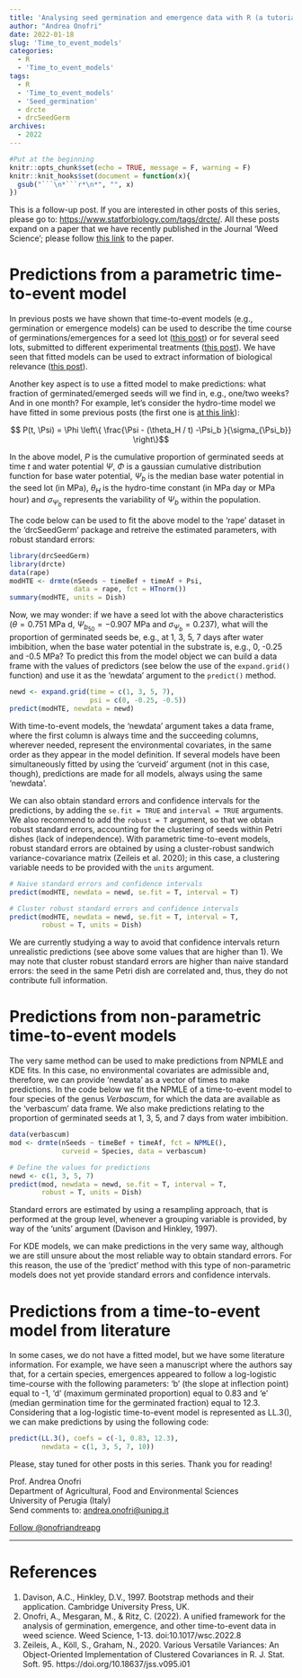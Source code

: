 ```yaml
---
title: 'Analysing seed germination and emergence data with R (a tutorial). Part 8'
author: "Andrea Onofri"
date: 2022-01-18
slug: 'Time_to_event_models'
categories:
  - R
  - 'Time_to_event_models'
tags:
  - R
  - 'Time_to_event_models'
  - 'Seed_germination'
  - drcte
  - drcSeedGerm
archives:
  - 2022
---
```


```r
#Put at the beginning
knitr::opts_chunk$set(echo = TRUE, message = F, warning = F)
knitr::knit_hooks$set(document = function(x){ 
  gsub("```\n*```r*\n*", "", x) 
})
```

This is a follow-up post. If you are interested in other posts of this series, please go to: [https://www.statforbiology.com/tags/drcte/](https://www.statforbiology.com/tags/drcte/). All these posts expand on a paper that we have recently published in the Journal 'Weed Science'; please follow [this link](https://doi.org/10.1017/wsc.2022.8) to the paper.

# Predictions from a parametric time-to-event model

In previous posts we have shown that time-to-event models (e.g., germination or emergence models) can be used to describe the time course of germinations/emergences for a seed lot ([this post](https://www.statforbiology.com/2021/stat_drcte_4-time-to-eventcurves/)) or for several seed lots, submitted to different experimental treatments ([this post](https://www.statforbiology.com/2021/stat_drcte_5-comparinglots/)). We have seen that fitted models can be used to extract information of biological relevance ([this post](https://www.statforbiology.com/2022/stat_drcte_7-summary/)).

Another key aspect is to use a fitted model to make predictions: what fraction of germinated/emerged seeds will we find in, e.g., one/two weeks? And in one month? For example, let's consider the hydro-time model we have fitted in some previous posts (the first one is [at this link](https://www.statforbiology.com/2022/stat_drcte_6-ht1step/)):

$$ P(t, \Psi) = \Phi \left\{ \frac{\Psi - (\theta_H / t) -\Psi_b }{\sigma_{\Psi_b}} \right\}$$

In the above model, $P$ is the cumulative proportion of germinated seeds at time $t$ and water potential $\Psi$, $\Phi$ is a gaussian cumulative distribution function for base water potential, $\Psi_{b}$ is the median base water potential in the seed lot (in MPa), $\theta_H$ is the hydro-time constant (in MPa day or MPa hour) and $\sigma_{\Psi_b}$ represents the variability of $\Psi_b$ within the population.

The code below can be used to fit the above model to the 'rape' dataset in the 'drcSeedGerm' package and retreive the estimated parameters, with robust standard errors: 

```r
library(drcSeedGerm)
library(drcte)
data(rape)
modHTE <- drmte(nSeeds ~ timeBef + timeAf + Psi, 
                data = rape, fct = HTnorm())
summary(modHTE, units = Dish)
```

Now, we may wonder: if we have a seed lot with the above characteristics ($\theta = 0.751$ MPa d, $\Psi_{b_{50}} = -0.907$ MPa and $\sigma_{\Psi_b} = 0.237$), what will the proportion of germinated seeds be, e.g., at 1, 3, 5, 7 days after water imbibition, when the base water potential in the substrate is, e.g., 0, -0.25 and -0.5 MPa? To predict this from the model object we can build a data frame with the values of predictors (see below the use of the `expand.grid()` function) and use it as the 'newdata' argument to the `predict()` method.

```r
newd <- expand.grid(time = c(1, 3, 5, 7), 
                    psi = c(0, -0.25, -0.5))
predict(modHTE, newdata = newd)
```

With time-to-event models, the 'newdata' argument takes a data frame, where the first column is always time and the succeeding columns, wherever needed, represent the environmental covariates, in the same order as they appear in the model definition. If several models have been simultaneously fitted by using the 'curveid' argument (not in this case, though), predictions are made for all models, always using the same 'newdata'.

We can also obtain standard errors and confidence intervals for the  predictions, by adding the `se.fit = TRUE` and `interval = TRUE` arguments. We also recommend to add the `robust = T` argument, so that we obtain robust standard errors, accounting for the clustering of seeds within Petri dishes (lack of independence). With parametric time-to-event models, robust standard errors are obtained by using a cluster-robust sandwich variance-covariance matrix (Zeileis et al. 2020); in this case, a clustering variable needs to be provided with the `units` argument.

```r
# Naive standard errors and confidence intervals
predict(modHTE, newdata = newd, se.fit = T, interval = T)
```

```r
# Cluster robust standard errors and confidence intervals
predict(modHTE, newdata = newd, se.fit = T, interval = T,
        robust = T, units = Dish)
```

We are currently studying a way to avoid that confidence intervals return unrealistic predictions (see above some values that are higher than 1). We may note that cluster robust standard errors are higher than naive standard errors: the seed in the same Petri dish are correlated and, thus, they do not contribute full information.

# Predictions from non-parametric time-to-event models

The very same method can be used to make predictions from NPMLE and KDE fits. In this case, no environmental covariates are admissible and, therefore, we can provide 'newdata' as a vector of times to make predictions. In the code below we fit the NPMLE of a time-to-event model to four species of the genus *Verbascum*, for which the data are available as the 'verbascum' data frame. We also make predictions relating to the proportion of germinated seeds at 1, 3, 5, and 7 days from water imbibition.

```r
data(verbascum)
mod <- drmte(nSeeds ~ timeBef + timeAf, fct = NPMLE(),
             curveid = Species, data = verbascum)

# Define the values for predictions
newd <- c(1, 3, 5, 7)
predict(mod, newdata = newd, se.fit = T, interval = T,
        robust = T, units = Dish)
```

Standard errors are estimated by using a resampling approach, that is performed at the group level, whenever a grouping variable is provided, by way of the 'units' argument (Davison and Hinkley, 1997).

For KDE models, we can make predictions in the very same way, although we are still unsure about the most reliable way to obtain standard errors. For this reason, the use of the 'predict' method with this type of non-parametric models does not yet provide standard errors and confidence intervals.

# Predictions from a time-to-event model from literature

In some cases, we do not have a fitted model, but we have some literature information. For example, we have seen a manuscript where the authors say that, for a certain species, emergences appeared to follow a log-logistic time-course with the following parameters: 'b' (the slope at inflection point) equal to -1, 'd' (maximum germinated proportion) equal to 0.83 and 'e' (median germination time for the germinated fraction) equal to 12.3. Considering that a log-logistic time-to-event model is represented as LL.3(), we can make predictions by using the following code:

```r
predict(LL.3(), coefs = c(-1, 0.83, 12.3),
        newdata = c(1, 3, 5, 7, 10))
```


Please, stay tuned for other posts in this series.
Thank you for reading!


Prof. Andrea Onofri   
Department of Agricultural, Food and Environmental Sciences    
University of Perugia (Italy)    
Send comments to: [andrea.onofri@unipg.it](mailto:andrea.onofri@unipg.it)

<a href="https://twitter.com/onofriandreapg?ref_src=twsrc%5Etfw" class="twitter-follow-button" data-show-count="false">Follow @onofriandreapg</a><script async src="https://platform.twitter.com/widgets.js" charset="utf-8"></script>


---

# References

1. Davison, A.C., Hinkley, D.V., 1997. Bootstrap methods and their application. Cambridge University Press, UK.
2. Onofri, A., Mesgaran, M., & Ritz, C. (2022). A unified framework for the analysis of germination, emergence, and other time-to-event data in weed science. Weed Science, 1-13. doi:10.1017/wsc.2022.8
3. Zeileis, A., Köll, S., Graham, N., 2020. Various Versatile Variances: An Object-Oriented Implementation of Clustered Covariances in R. J. Stat. Soft. 95. https://doi.org/10.18637/jss.v095.i01


